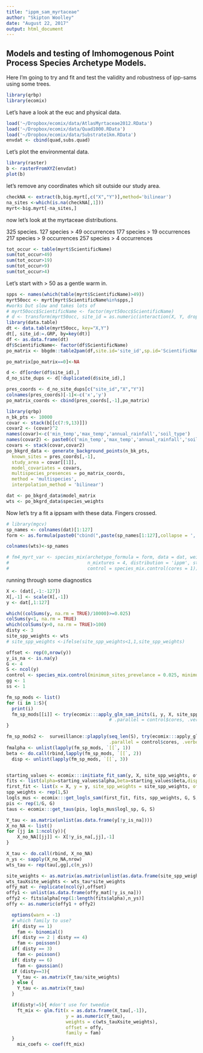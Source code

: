 ```yaml
---
title: "ippm_sam_myrtaceae"
author: "Skipton Woolley"
date: "August 22, 2017"
output: html_document
---
```


## Models and testing of Imhomogenous Point Process Species Archetype Models.

Here I'm going to try and fit and test the validity and robustness of ipp-sams using some trees. 
```r
library(qrbp)
library(ecomix)
```

Let's have a look at the euc and physical data.
```r
load('~/Dropbox/ecomix/data/AtlasMyrtaceae2012.RData')
load('~/Dropbox/ecomix/data/Quad1000.RData')
load('~/Dropbox/ecomix/data/Substrate1km.RData')
envdat <- cbind(quad,subs.quad)
```

Let's plot the environmental data.
```r
library(raster)
b <- rasterFromXYZ(envdat)
plot(b)
```

let's remove any coordinates which sit outside our study area.
```r
checkNA <- extract(b,big.myrt[,c("X","Y")],method='bilinear')
na_sites <-which(is.na(checkNA[,1]))
myrt<-big.myrt[-na_sites,]
```

now let's look at the myrtaceae distributions.

325 species.
127 species > 49 occurrences
177 species > 19 occurrences
217 species > 9 occurrences
257 species > 4 occurrences

```r
tot_occur <- table(myrt$ScientificName)
sum(tot_occur>49)
sum(tot_occur>19)
sum(tot_occur>9)
sum(tot_occur>4)
```

Let's start with > 50 as a gentle warm in.
```r
spps <- names(which(table(myrt$ScientificName)>49))
myrt50occ <- myrt[myrt$ScientificName%in%spps,]
#works but slow and takes lots of
# myrt50occ$ScientificName <- factor(myrt50occ$ScientificName)
# d <- transform(myrt50occ, site_id = as.numeric(interaction(X, Y, drop=TRUE)))
library(data.table)
dt <- data.table(myrt50occ, key="X,Y")
dt[, site_id:=.GRP, by=key(dt)]
df <- as.data.frame(dt)
df$ScientificName<- factor(df$ScientificName)
po_matrix <- bbgdm::table2pam(df,site.id='site_id',sp.id='ScientificName')

po_matrix[po_matrix==0]<-NA

d <- df[order(df$site_id),]
d_no_site_dups <- d[!duplicated(d$site_id),]

pres_coords <- d_no_site_dups[c("site_id","X","Y")]
colnames(pres_coords)[-1]<-c('x','y')
po_matrix_coords <- cbind(pres_coords[,-1],po_matrix)
```

```r
library(qrbp)
n_bk_pts <- 10000
covar <- stack(b[[c(7:9,13)]])
covar2 <- (covar)^2
names(covar)<-c('min_temp','max_temp','annual_rainfall','soil_type')
names(covar2) <- paste0(c('min_temp','max_temp','annual_rainfall','soil_type'),2)
covars <- stack(covar,covar2)
po_bkgrd_data <- generate_background_points(n_bk_pts,
  known_sites = pres_coords[,-1],
  study_area = covar[[1]],
  model_covariates = covars,
  multispecies_presences = po_matrix_coords,
  method = 'multispecies',
  interpolation_method = 'bilinear')

dat <- po_bkgrd_data$model_matrix
wts <- po_bkgrd_data$species_weights
```
Now let's try a fit a ippsam with these data. Fingers crossed.
```r
# library(mgcv)
sp_names <- colnames(dat)[1:127]
form <- as.formula(paste0("cbind(",paste(sp_names[1:127],collapse = ','),")~1+min_temp+min_temp2+max_temp+max_temp2+annual_rainfall+annual_rainfall2+soil_type+soil_type2"))

colnames(wts)<-sp_names

# fm4_myrt_var <- species_mix(archetype_formula = form, data = dat, weights = wts,
#                             n_mixtures = 4, distribution = 'ippm', standardise = TRUE,
#                             control = species_mix.control(cores = 1))


```

running through some diagnostics
```r
X <- (dat[,-1:-127])
X[,-1] <- scale(X[,-1]) 
y <- dat[,1:127]

which((colSums(y, na.rm = TRUE)/10000)>=0.025)
colSums(y<1, na.rm = TRUE)
which(colSums(y>0, na.rm = TRUE)>100)
disty <- 3
site_spp_weights <- wts
# site_spp_weights <-ifelse(site_spp_weights<1,1,site_spp_weights)

offset <- rep(0,nrow(y))
y_is_na <- is.na(y)
G <- 4
S <- ncol(y)
control <- species_mix.control(minimum_sites_prevelance = 0.025, minimum_occurrence_tolerance_ippm = 100)
gg <- 1
ss <- 1

fm_sp_mods <- list()
for (i in 1:S){
  print(i)
  fm_sp_mods[[i]] <- try(ecomix:::apply_glm_sam_inits(i, y, X, site_spp_weights, offset, y_is_na, disty))
                                      # .parallel = control$cores, .verbose = FALSE)# !control$quiet)
}

fm_sp_mods2 <-  surveillance::plapply(seq_len(S), try(ecomix:::apply_glm_sam_inits), y, X, site_spp_weights, offset, y_is_na, disty,
                                      .parallel = control$cores, .verbose = FALSE)
fmalpha <- unlist(lapply(fm_sp_mods, `[[`, 1))
beta <- do.call(rbind,lapply(fm_sp_mods, `[[`, 2))
  disp <- unlist(lapply(fm_sp_mods, `[[`, 3))


starting_values <- ecomix:::initiate_fit_sam(y, X, site_spp_weights, offset, y_is_na, G, S, disty, control)
fits <- list(alpha=starting_values$alpha,beta=starting_values$beta,disp=starting_values$disp)
first_fit <- list(x = X, y = y, site_spp_weights = site_spp_weights, offset = offset, y_is_na = y_is_na)
spp_weights <- rep(1,S)
logls_mus <- ecomix:::get_logls_sam(first_fit, fits, spp_weights, G, S, disty)
pis <- rep(1/G, G)
taus <- ecomix:::get_taus(pis, logls_mus$logl_sp, G, S)

Y_tau <- as.matrix(unlist(as.data.frame(y[!y_is_na])))
X_no_NA <- list()
for (jj in 1:ncol(y)){
    X_no_NA[[jj]] <- X[!y_is_na[,jj],-1]
}

X_tau <- do.call(rbind, X_no_NA)
n_ys <- sapply(X_no_NA,nrow)
wts_tau <- rep(tau[,gg],c(n_ys))

site_weights <- as.matrix(as.matrix(unlist(as.data.frame(site_spp_weights[!y_is_na]))))
wts_tauXsite_weights <- wts_tau*site_weights
offy_mat <- replicate(ncol(y),offset)
offy1 <- unlist(as.data.frame(offy_mat[!y_is_na]))
offy2 <- fits$alpha[rep(1:length(fits$alpha),n_ys)]
offy <- as.numeric(offy1 + offy2)

  options(warn = -1)
  # which family to use?
  if( disty == 1)
    fam <- binomial()
  if( disty == 2 | disty == 4)
    fam <- poisson()
  if( disty == 3)
    fam <- poisson()
  if( disty == 6)
    fam <- gaussian()
  if (disty==3){
    Y_tau <- as.matrix(Y_tau/site_weights)
  } else {
    Y_tau <- as.matrix(Y_tau)
  }

  if(disty!=5){ #don't use for tweedie
    ft_mix <- glm.fit(x = as.data.frame(X_tau[,-1]),
                      y = as.numeric(Y_tau),
                      weights = c(wts_tauXsite_weights),
                      offset = offy,
                      family = fam)
  }
    mix_coefs <- coef(ft_mix)

```

